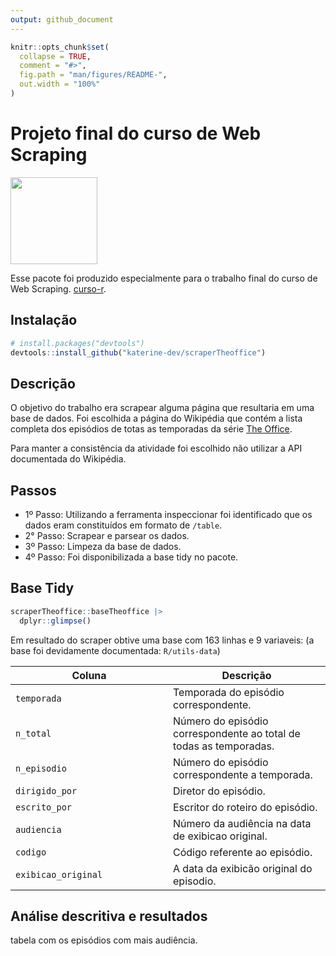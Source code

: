 ```yaml
---
output: github_document
---
```


<!-- README.md is generated from README.Rmd. Please edit that file -->

```r
knitr::opts_chunk$set(
  collapse = TRUE,
  comment = "#>",
  fig.path = "man/figures/README-",
  out.width = "100%"
)
```

# Projeto final do curso de Web Scraping

<img src='man/fig/theoffice.png' align="center" height="139" /></a>
<!-- badges: start -->
<!-- badges: end -->

Esse pacote foi produzido especialmente para o trabalho final do curso de Web Scraping. [curso-r](https://curso-r.com/). 

## Instalação

``` r
# install.packages("devtools")
devtools::install_github("katerine-dev/scraperTheoffice")
```
## Descrição

O objetivo do trabalho era scrapear alguma página que resultaria em uma base de dados. 
Foi escolhida a página do Wikipédia que contém a lista completa dos episódios de totas as temporadas da série [The Office](https://pt.wikipedia.org/wiki/Lista_de_epis%C3%B3dios_de_The_Office_(Estados_Unidos)).

Para manter a consistência da atividade foi escolhido não utilizar a API documentada do Wikipédia.

## Passos 

* 1º Passo: Utilizando a ferramenta inspeccionar foi identificado que os dados eram constituídos em formato de `/table`. 
* 2° Passo: Scrapear e parsear os dados.
* 3º Passo: Limpeza da base de dados.
* 4º Passo: Foi disponibilizada a base tidy no pacote.  


## Base Tidy

```r
scraperTheoffice::baseTheoffice |> 
  dplyr::glimpse()
``` 

Em resultado do scraper obtive uma base com 163 linhas e 9 variaveis: (a base foi devidamente documentada: `R/utils-data`)

Coluna     | Descrição
----------|----------
`temporada`| Temporada do episódio correspondente.
`n_total`  | Número do episódio correspondente ao total de todas as temporadas.
`n_episodio`  | Número do episódio correspondente a temporada.
`dirigido_por`| Diretor do episódio.
`escrito_por`| Escritor do roteiro do episódio.
`audiencia`| Número da audiência na data de exibicao original. 
`codigo`| Código referente ao episódio.
`exibicao_original`| A data da exibicão original do episodio.

## Análise descritiva e resultados

tabela com os episódios com mais audiência. 


